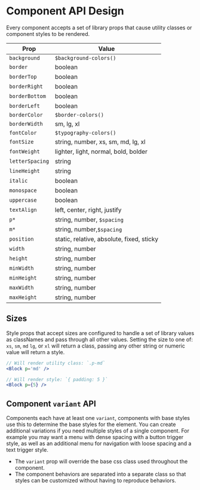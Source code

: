 # Component API Design

Every component accepts a set of library props that cause utility classes or component
styles to be rendered.

| Prop            | Value                                     |
| --------------- | ----------------------------------------- |
| `background`    | `$background-colors()`                    |
| `border`        | boolean                                   |
| `borderTop`     | boolean                                   |
| `borderRight`   | boolean                                   |
| `borderBottom`  | boolean                                   |
| `borderLeft`    | boolean                                   |
| `borderColor`   | `$border-colors()`                        |
| `borderWidth`   | sm, lg, xl                                |
| `fontColor`     | `$typography-colors()`                    |
| `fontSize`      | string, number, xs, sm, md, lg, xl        |
| `fontWeight`    | lighter, light, normal, bold, bolder      |
| `letterSpacing` | string                                    |
| `lineHeight`    | string                                    |
| `italic`        | boolean                                   |
| `monospace`     | boolean                                   |
| `uppercase`     | boolean                                   |
| `textAlign`     | left, center, right, justify              |
| `p*`            | string, number, `$spacing`                |
| `m*`            | string, number,`$spacing`                 |
| `position`      | static, relative, absolute, fixed, sticky |
| `width`         | string, number                            |
| `height`        | string, number                            |
| `minWidth`      | string, number                            |
| `minHeight`     | string, number                            |
| `maxWidth`      | string, number                            |
| `maxHeight`     | string, number                            |

## Sizes

Style props that accept sizes are configured to handle a set of library values as
classNames and pass through all other values. Setting the size to one of: `xs`, `sm`, `md`
`lg`, or `xl` will return a class, passing any other string or numeric value will return a
style.

```jsx
// Will render utility class: `.p-md`
<Block p='md' />

// Will render style: `{ padding: 5 }`
<Block p={5} />
```

## Component `variant` API

Components each have at least one `variant`, components with base styles use this to
determine the base styles for the element. You can create additional variations if you
need multiple styles of a single component. For example you may want a menu with dense
spacing with a button trigger style, as well as an additional menu for navigation with
loose spacing and a text trigger style.

- The `variant` prop will override the base css class used throughout the component.
- The component behaviors are separated into a separate class so that styles can be
  customized without having to reproduce behaviors.
